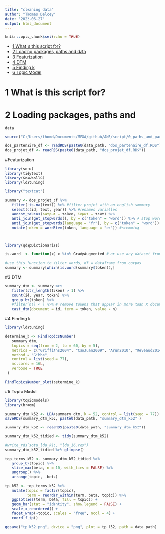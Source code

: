 ```yaml
---
title: "cleaning data"
author: "Thomas Delcey"
date: '2022-06-27'
output: html_document
---
```


```r
knitr::opts_chunk$set(echo = TRUE)
```

-   [1 What is this script for?](#what-is-this-script-for)
-   [2 Loading packages, paths and data](#loading-packages-paths-and-data)
- [3 Featurization](#Featurization)
- [4 DTM](#DTM)
- [5 Finding k](#Finding k)
- [6 Topic Model](#Topic Model)

# 1 What is this script for?


# 2 Loading packages, paths and
    data
    
```r

source("C:/Users/thomd/Documents/MEGA/github/ANR/script/0_paths_and_packages.R")

dos_partenaire_df <- readRDS(paste0(data_path, "dos_partenaire_df.RDS"))
dos_projet_df <- readRDS(paste0(data_path, "dos_projet_df.RDS"))

```

#Featurization
```r
library(sotu)
library(tidytext)
library(SnowballC) 
library(ldatuning)

library("textcat")

summary <- dos_projet_df %>%
   filter(!is.na(text)) %>% #filter projet with an english summary
   select(c(id, text, year)) %>% #renames variables 
   unnest_tokens(output = token, input = text) %>%
   anti_join(get_stopwords(), by = c("token" = "word")) %>% # stop word
   anti_join(get_stopwords(language = "fr"), by = c("token" = "word")) %>% # stop word
   mutate(token = wordStem(token, language = "en")) #stemming



library(qdapDictionaries)

is.word  <- function(x) x %in% GradyAugmented # or use any dataset from package

#use this function to filter words, df = dataframe from corpus
summary <- summary[which(is.word(summary$token)),]
```

#3 DTM 

```r
summary_dtm <- summary %>% 
   filter(str_length(token) > 1) %>% 
   count(id, year, token) %>% 
   group_by(token) %>% 
   #filter(n() < ) %>% # remove tokens that appear in more than X documents (i.e., years) 
   cast_dtm(document = id, term = token, value = n)
```

#4 Finding k
```r

library(ldatuning)

determine_k <- FindTopicsNumber(
   summary_dtm,
   topics = seq(from = 2, to = 60, by = 5),
   metrics = c("Griffiths2004", "CaoJuan2009", "Arun2010", "Deveaud2014"),
   method = "Gibbs",
   control = list(seed = 77),
   mc.cores = 16L,
   verbose = TRUE
 )
```
```r
FindTopicsNumber_plot(determine_k)
```


#5 Topic Model
```r
library(topicmodels)
library(broom)

summary_dtm_k52 <- LDA(summary_dtm, k = 52, control = list(seed = 77))
saveRDS(summary_dtm_k52, paste0(data_path, "summary_dtm_k52"))

summary_dtm_k52 <- readRDS(paste0(data_path, "summary_dtm_k52"))

summary_dtm_k52_tidied <- tidy(summary_dtm_k52)

#write_rds(sotu_lda_k16, "lda_16.rds")
summary_dtm_k52_tidied %>% glimpse()

top_terms_k52 <- summary_dtm_k52_tidied %>%
   group_by(topic) %>%
   slice_max(beta, n = 10, with_ties = FALSE) %>%
   ungroup() %>%
   arrange(topic, -beta)

tp_k52 <- top_terms_k52 %>%
   mutate(topic = factor(topic),
          term = reorder_within(term, beta, topic)) %>%
   ggplot(aes(term, beta, fill = topic)) +
   geom_bar(stat = "identity", show.legend = FALSE) +
   scale_x_reordered() +
   facet_wrap(~topic, scales = "free", ncol = 4) +
   coord_flip()

ggsave("tp_k52.png", device = "png", plot = tp_k52, path = data_path)

```
